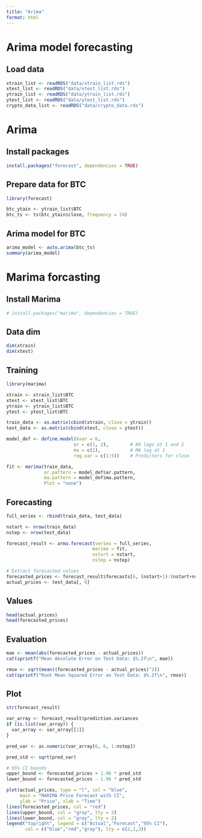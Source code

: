 ```yaml
---
title: "Arima"
format: html
---
```


# Arima model forecasting

## Load data
```r
xtrain_list <- readRDS("data/xtrain_list.rds")
xtest_list <- readRDS("data/xtest_list.rds")
ytrain_list <- readRDS("data/ytrain_list.rds")
ytest_list <- readRDS("data/ytest_list.rds")
crypto_data_list <- readRDS("data/crypto_data.rds")
```

# Arima

## Install packages
```r
install.packages("forecast", dependencies = TRUE)
```


## Prepare data for BTC
```r
library(forecast)

btc_ytain <- ytrain_list$BTC
btc_ts <- ts(btc_ytain$close, frequency = 24)
```


## Arima model for BTC
```r
arima_model <- auto.arima(btc_ts)
summary(arima_model)
```


# Marima forcasting

## Install Marima
```r
# install.packages("marima", dependencies = TRUE)
```


## Data dim
```r
dim(xtrain)
dim(xtest)
```


## Training
```r
library(marima)

xtrain <- xtrain_list$BTC
xtest <- xtest_list$BTC
ytrain <- ytrain_list$BTC
ytest <- ytest_list$BTC

train_data <- as.matrix(cbind(xtrain, close = ytrain))
test_data <- as.matrix(cbind(xtest, close = ytest))

model_def <- define.model(kvar = 6,
                         ar = c(1, 2),        # AR lags at 1 and 2
                         ma = c(1),           # MA lag at 1
                         reg.var = c(1:5))    # Predictors for close

fit <- marima(train_data, 
              ar.pattern = model_def$ar.pattern, 
              ma.pattern = model_def$ma.pattern,
              Plot = "none")
```


## Forecasting
```r
full_series <- rbind(train_data, test_data)

nstart <- nrow(train_data)
nstep <- nrow(test_data)

forecast_result <- arma.forecast(series = full_series,
                                marima = fit,
                                nstart = nstart,
                                nstep = nstep)

# Extract forecasted values
forecasted_prices <- forecast_result$forecasts[6, (nstart+1):(nstart+nstep)]
actual_prices <- test_data[, 6]
```


## Values
```r
head(actual_prices)
head(forecasted_prices)
```


## Evaluation
```r
mae <- mean(abs(forecasted_prices - actual_prices))
cat(sprintf("Mean Absolute Error on Test Data: $%.2f\n", mae))

rmse <- sqrt(mean((forecasted_prices - actual_prices)^2))
cat(sprintf("Root Mean Squared Error on Test Data: $%.2f\n", rmse))
```


## Plot
```r
str(forecast_result)

var_array <- forecast_result$prediction.variances
if (is.list(var_array)) {
  var_array <- var_array[[1]]
}

pred_var <- as.numeric(var_array[6, 6, 1:nstep])

pred_std <- sqrt(pred_var)

# 95% CI bounds
upper_bound <- forecasted_prices + 1.96 * pred_std
lower_bound <- forecasted_prices - 1.96 * pred_std

plot(actual_prices, type = "l", col = "blue", 
     main = "MARIMA Price Forecast with CI",
     ylab = "Price", xlab = "Time")
lines(forecasted_prices, col = "red")
lines(upper_bound, col = "gray", lty = 2)
lines(lower_bound, col = "gray", lty = 2)
legend("topright", legend = c("Actual","Forecast","95% CI"),
       col = c("blue","red","gray"), lty = c(2,1,3))
```

